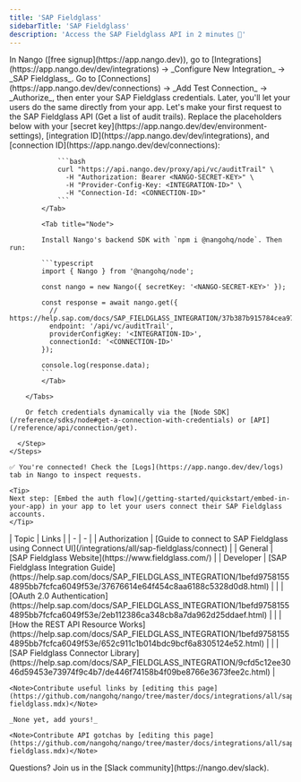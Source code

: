 ```yaml
---
title: 'SAP Fieldglass'
sidebarTitle: 'SAP Fieldglass'
description: 'Access the SAP Fieldglass API in 2 minutes 💨'
---
```


<Tabs>
  <Tab title="🚀 Quickstart">
    <Steps>
      <Step title="Create an integration">
        In Nango ([free signup](https://app.nango.dev)), go to [Integrations](https://app.nango.dev/dev/integrations) -> _Configure New Integration_ -> _SAP Fieldglass_.
      </Step>
      <Step title="Authorize SAP Fieldglass">
        Go to [Connections](https://app.nango.dev/dev/connections) -> _Add Test Connection_ -> _Authorize_, then enter your SAP Fieldglass credentials. Later, you'll let your users do the same directly from your app.
      </Step>
      <Step title="Call the SAP Fieldglass API">
        Let's make your first request to the SAP Fieldglass API (Get a list of audit trails). Replace the placeholders below with your [secret key](https://app.nango.dev/dev/environment-settings), [integration ID](https://app.nango.dev/dev/integrations), and [connection ID](https://app.nango.dev/dev/connections):
        <Tabs>
            <Tab title="cURL">

                ```bash
                curl "https://api.nango.dev/proxy/api/vc/auditTrail" \
                  -H "Authorization: Bearer <NANGO-SECRET-KEY>" \
                  -H "Provider-Config-Key: <INTEGRATION-ID>" \
                  -H "Connection-Id: <CONNECTION-ID>"
                ```
            </Tab>

            <Tab title="Node">

            Install Nango's backend SDK with `npm i @nangohq/node`. Then run:

            ```typescript
            import { Nango } from '@nangohq/node';

            const nango = new Nango({ secretKey: '<NANGO-SECRET-KEY>' });

            const response = await nango.get({
              // https://help.sap.com/docs/SAP_FIELDGLASS_INTEGRATION/37b387b915784cea97b8a6677ab0d525/2413bd3b64bb40cbaf96397d4560dc98.html
              endpoint: '/api/vc/auditTrail',
              providerConfigKey: '<INTEGRATION-ID>',
              connectionId: '<CONNECTION-ID>'
            });

            console.log(response.data);
            ```
            </Tab>

        </Tabs>

        Or fetch credentials dynamically via the [Node SDK](/reference/sdks/node#get-a-connection-with-credentials) or [API](/reference/api/connection/get).

      </Step>
    </Steps>

    ✅ You're connected! Check the [Logs](https://app.nango.dev/dev/logs) tab in Nango to inspect requests.

    <Tip>
    Next step: [Embed the auth flow](/getting-started/quickstart/embed-in-your-app) in your app to let your users connect their SAP Fieldglass accounts.
    </Tip>
  </Tab>
  <Tab title="🔗 Useful links">
    | Topic | Links |
    | - | - |
    | Authorization | [Guide to connect to SAP Fieldglass using Connect UI](/integrations/all/sap-fieldglass/connect) |
    | General | [SAP Fieldglass Website](https://www.fieldglass.com/) |
    | Developer | [SAP Fieldglass Integration Guide](https://help.sap.com/docs/SAP_FIELDGLASS_INTEGRATION/1befd97581554895bb7fcfca6049f53e/37676614e64f454c8aa6188c5328d0d8.html) |
    | | [OAuth 2.0 Authentication](https://help.sap.com/docs/SAP_FIELDGLASS_INTEGRATION/1befd97581554895bb7fcfca6049f53e/2eb112386ca348cb8a7da962d25ddaef.html) |
    | | [How the REST API Resource Works](https://help.sap.com/docs/SAP_FIELDGLASS_INTEGRATION/1befd97581554895bb7fcfca6049f53e/652c911c1b014bdc9bcf6a8305124e52.html) |
    | | [SAP Fieldglass Connector Library](https://help.sap.com/docs/SAP_FIELDGLASS_INTEGRATION/9cfd5c12ee3046d59453e73974f9c4b7/de446f74158b4f09be8766e3673fee2c.html) |

    <Note>Contribute useful links by [editing this page](https://github.com/nangohq/nango/tree/master/docs/integrations/all/sap-fieldglass.mdx)</Note>
  </Tab>
  <Tab title="🚨 API gotchas">

    _None yet, add yours!_

    <Note>Contribute API gotchas by [editing this page](https://github.com/nangohq/nango/tree/master/docs/integrations/all/sap-fieldglass.mdx)</Note>
  </Tab>
</Tabs>

<Info>
    Questions? Join us in the [Slack community](https://nango.dev/slack).
</Info>
